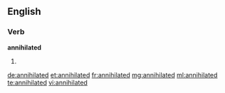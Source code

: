 ==English==

===Verb===
'''annihilated'''

# {{past of|annihilate}}

[[de:annihilated]]
[[et:annihilated]]
[[fr:annihilated]]
[[mg:annihilated]]
[[ml:annihilated]]
[[te:annihilated]]
[[vi:annihilated]]